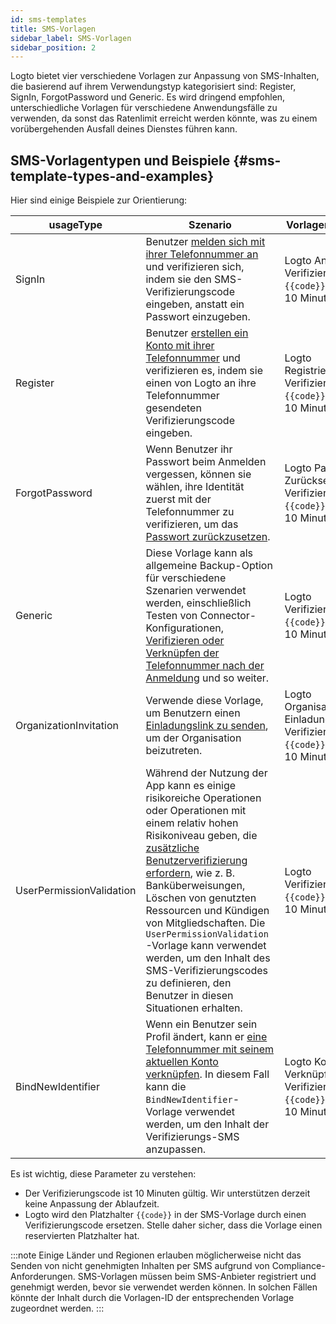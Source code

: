 ```yaml
---
id: sms-templates
title: SMS-Vorlagen
sidebar_label: SMS-Vorlagen
sidebar_position: 2
---
```


Logto bietet vier verschiedene Vorlagen zur Anpassung von SMS-Inhalten, die basierend auf ihrem Verwendungstyp kategorisiert sind: Register, SignIn, ForgotPassword und Generic. Es wird dringend empfohlen, unterschiedliche Vorlagen für verschiedene Anwendungsfälle zu verwenden, da sonst das Ratenlimit erreicht werden könnte, was zu einem vorübergehenden Ausfall deines Dienstes führen kann.

## SMS-Vorlagentypen und Beispiele \{#sms-template-types-and-examples}

Hier sind einige Beispiele zur Orientierung:

| usageType                | Szenario                                                                                                                                                                                                                                                                                                                                                                                                                                                                                         | Vorlagenbeispiele                                                                |
| ------------------------ | ------------------------------------------------------------------------------------------------------------------------------------------------------------------------------------------------------------------------------------------------------------------------------------------------------------------------------------------------------------------------------------------------------------------------------------------------------------------------------------------------ | -------------------------------------------------------------------------------- |
| SignIn                   | Benutzer [melden sich mit ihrer Telefonnummer an](/end-user-flows/sign-up-and-sign-in/sign-in) und verifizieren sich, indem sie den SMS-Verifizierungscode eingeben, anstatt ein Passwort einzugeben.                                                                                                                                                                                                                                                                                                                               | Logto Anmelde-Verifizierungscode: `{{code}}`. Läuft in 10 Minuten ab.                 |
| Register                 | Benutzer [erstellen ein Konto mit ihrer Telefonnummer](/end-user-flows/sign-up-and-sign-in/sign-up) und verifizieren es, indem sie einen von Logto an ihre Telefonnummer gesendeten Verifizierungscode eingeben.                                                                                                                                                                                                                                                                                                               | Logto Registrierungs-Verifizierungscode: `{{code}}`. Läuft in 10 Minuten ab.                 |
| ForgotPassword           | Wenn Benutzer ihr Passwort beim Anmelden vergessen, können sie wählen, ihre Identität zuerst mit der Telefonnummer zu verifizieren, um das [Passwort zurückzusetzen](/end-user-flows/sign-up-and-sign-in/reset-password).                                                                                                                                                                                                                                                                                                      | Logto Passwort-Zurücksetzungs-Verifizierungscode: `{{code}}`. Läuft in 10 Minuten ab.          |
| Generic                  | Diese Vorlage kann als allgemeine Backup-Option für verschiedene Szenarien verwendet werden, einschließlich Testen von Connector-Konfigurationen, [Verifizieren oder Verknüpfen der Telefonnummer nach der Anmeldung](/end-user-flows/account-settings/by-management-api#email-and-phone-number-verification) und so weiter.                                                                                                                                                                                                                    | Logto Verifizierungscode: `{{code}}`. Läuft in 10 Minuten ab.                         |
| OrganizationInvitation   | Verwende diese Vorlage, um Benutzern einen [Einladungslink zu senden](/end-user-flows/organization-experience/invite-organization-members#configure-your-email-connector), um der Organisation beizutreten.                                                                                                                                                                                                                                                                                                                | Logto Organisations-Einladungs-Verifizierungscode: `{{code}}`. Läuft in 10 Minuten ab. |
| UserPermissionValidation | Während der Nutzung der App kann es einige risikoreiche Operationen oder Operationen mit einem relativ hohen Risikoniveau geben, die [zusätzliche Benutzerverifizierung erfordern](/end-user-flows/account-settings/by-account-api#verify-by-sending-a-verification-code-to-the-users-email-or-phone), wie z. B. Banküberweisungen, Löschen von genutzten Ressourcen und Kündigen von Mitgliedschaften. Die `UserPermissionValidation`-Vorlage kann verwendet werden, um den Inhalt des SMS-Verifizierungscodes zu definieren, den Benutzer in diesen Situationen erhalten. | Logto Verifizierungscode: `{{code}}`. Läuft in 10 Minuten ab.                         |
| BindNewIdentifier        | Wenn ein Benutzer sein Profil ändert, kann er [eine Telefonnummer mit seinem aktuellen Konto verknüpfen](/end-user-flows/account-settings/by-account-api#manage-phone). In diesem Fall kann die `BindNewIdentifier`-Vorlage verwendet werden, um den Inhalt der Verifizierungs-SMS anzupassen.                                                                                                                                                                                                                          | Logto Konto-Verknüpfungs-Verifizierungscode: `{{code}}`. Läuft in 10 Minuten ab.         |

Es ist wichtig, diese Parameter zu verstehen:

- Der Verifizierungscode ist 10 Minuten gültig. Wir unterstützen derzeit keine Anpassung der Ablaufzeit.
- Logto wird den Platzhalter `{{code}}` in der SMS-Vorlage durch einen Verifizierungscode ersetzen. Stelle daher sicher, dass die Vorlage einen reservierten Platzhalter hat.

:::note
Einige Länder und Regionen erlauben möglicherweise nicht das Senden von nicht genehmigten Inhalten per SMS aufgrund von Compliance-Anforderungen. SMS-Vorlagen müssen beim SMS-Anbieter registriert und genehmigt werden, bevor sie verwendet werden können. In solchen Fällen könnte der Inhalt durch die Vorlagen-ID der entsprechenden Vorlage zugeordnet werden.
:::